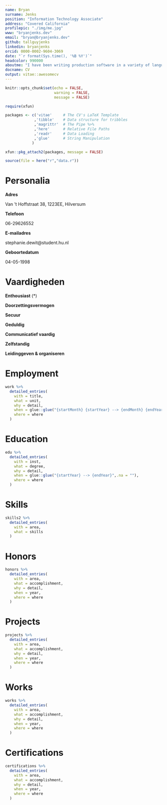 ---
name: Bryan
surname: Jenks
position: "Information Technology Associate"
address: "Covered California"
profilepic: "./img/me.jpg"
www: "bryanjenks.dev"
email: "bryan@bryanjenks.dev"
github: tallguyjenks
linkedin: bryanjenks
orcid: 0000-0002-9604-3069
date: "`r format(Sys.time(), '%B %Y')`"
headcolor: 990000
aboutme: "I have been writing production software in a variety of languages for over 3+ years for California Correctional Health Care Services. I have a deep driven passion for software, automation, and data science. This very CV was even compiled with code."
docname: CV
output: vitae::awesomecv
---

```{r setup, include=FALSE}
knitr::opts_chunk$set(echo = FALSE,
                      warning = FALSE,
                      message = FALSE)

require(xfun)

packages <- c('vitae'     # The CV's LaTeX Template
             ,'tibble'    # Data structure for tribbles
             ,'magrittr'  # The Pipe %>%
             ,'here'      # Relative File Paths
             ,'readr'     # Data Loading
             ,'glue'      # String Manipulation
            )

xfun::pkg_attach2(packages, message = FALSE)

source(file = here("r","data.r"))

```

# Personalia

__Adres__

Van 't Hoffstraat 38, 1223EE, Hilversum

__Telefoon__

06-29626552

__E-mailadres__

stephanie.dewit@student.hu.nl

__Geboortedatum__

04-05-1998

# Vaardigheden

__Enthousiast__ (*)

__Doorzettingsvermogen__

__Secuur__

__Geduldig__

__Communicatief vaardig__

__Zelfstandig__

__Leidinggeven & organiseren__


# Employment

```{r EMPLOYMENT}

work %>%
  detailed_entries(
    with = title,
    what = unit,
    why = detail,
    when = glue::glue("{startMonth} {startYear} --> {endMonth} {endYear}",.na = ""),
    where = where
  )

```

# Education

```{r EDUCATION}

edu %>%
  detailed_entries(
    with = inst,
    what = degree,
    why = detail,
    when = glue::glue("{startYear} --> {endYear}",.na = ""),
    where = where
  )

```

\pagebreak

# Skills

```{r SKILLS}

skills2 %>%
  detailed_entries(
    with = area,
    what = skills
  )

```

# Honors

```{r HONORS}

honors %>%
  detailed_entries(
    with = area,
    what = accomplishment,
    why = detail,
    when = year,
    where = where
  )

```

# Projects

```{r PROJECTS}

projects %>%
  detailed_entries(
    with = area,
    what = accomplishment,
    why = detail,
    when = year,
    where = where
  )

```

# Works

```{r WORKS}

works %>%
  detailed_entries(
    with = area,
    what = accomplishment,
    why = detail,
    when = year,
    where = where
  )

```

\pagebreak

# Certifications

```{r CERTIFICATIONS}

certifications %>%
  detailed_entries(
    with = area,
    what = accomplishment,
    why = detail,
    when = year,
    where = where
  )

```
